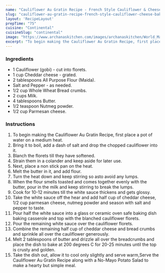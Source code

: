 ---
name: "Cauliflower Au Gratin Recipe - French Style Cauliflower & Cheese Bake"
slug: "cauliflower-au-gratin-recipe-french-style-cauliflower-cheese-bake"
layout: 'RecipeLayout'
prepTime: "75"
cuisine: "Continental"
cuisineSlug: "continental"
image: "https://www.archanaskitchen.com/images/archanaskitchen/World_Main_Course/Cauliflower_Au_Gratin_Recipe_French_Style_Cauliflower_and_Cheese_Bake-1.jpg"
excerpt: "To begin making the Cauliflower Au Gratin Recipe, first place a pot of water on a medium heat"
---

### Ingredients

- 1 Cauliflower (gobi) - cut into florets.
- 1 cup Cheddar cheese - grated.
- 2 tablespoons All Purpose Flour (Maida).
- Salt and Pepper - as needed.
- 1/2 cup Whole Wheat Bread crumbs.
- 2 cups Milk.
- 4 tablespoons Butter.
- 1/2 teaspoon Nutmeg powder.
- 1/2 cup Parmesan cheese.

### Instructions

1. To begin making the Cauliflower Au Gratin Recipe, first place a pot of water on a medium heat.
1. Bring it to boil, add a dash of salt and drop the chopped cauliflower into it.
1. Blanch the florets till they have softened.
1. Strain them in a colander and keep aside for later use.
1. Next, place a non stick pan on the heat.
1. Melt the butter in it, and add flour.
1. Turn the heat down and keep stirring so asto avoid any lumps.
1. When the flour smells toasted and comes together evenly with the butter, pour in the milk and keep stirring to break the lumps.
1. Cook for 10-12 minutes till the white sauce thickens and gets glossy.
1. Take the white sauce off the hear and add half cup of cheddar cheese, 1/2 cup parmesan cheese, nutmeg powder and season with salt and pepper to taste.
1. Pour half the white sauce into a glass or ceramic oven safe baking dish baking casserole and top with the blanched cauliflower florets.
1. Pour the remaining white sauce over the cauliflower florets.
1. Combine the remaining half cup of cheddar cheese and bread crumbs and sprinkle all over the cauliflower generously.
1. Melt 2 tablespoons of butter and drizzle all over the breadcrumbs and place the dish to bake at 200 degrees C for 20-25 minutes until the top is crusty and golden.
1. Take the dish out, allow it to cool only slightly and serve warm,Serve the Cauliflower Au Gratin Recipe along with a No-Mayo Potato Salad to make a hearty but simple meal.
